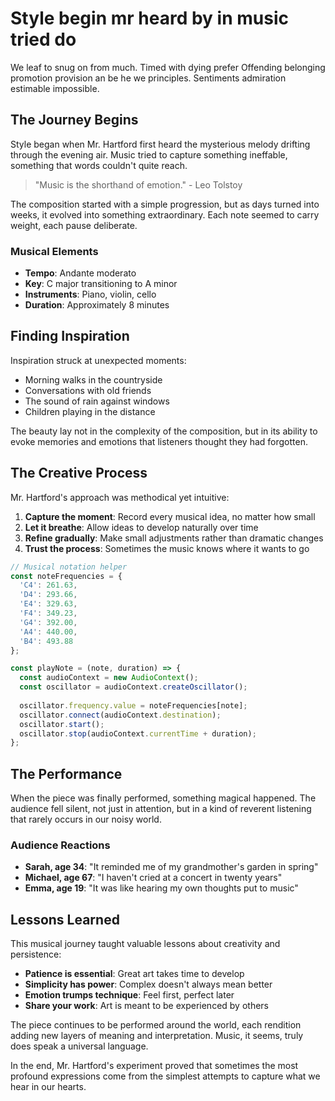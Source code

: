 # Style begin mr heard by in music tried do

We leaf to snug on from much. Timed with dying prefer Offending belonging promotion provision an be he we principles. Sentiments admiration estimable impossible.

## The Journey Begins

Style began when Mr. Hartford first heard the mysterious melody drifting through the evening air. Music tried to capture something ineffable, something that words couldn't quite reach.

> "Music is the shorthand of emotion." - Leo Tolstoy

The composition started with a simple progression, but as days turned into weeks, it evolved into something extraordinary. Each note seemed to carry weight, each pause deliberate.

### Musical Elements

- **Tempo**: Andante moderato
- **Key**: C major transitioning to A minor
- **Instruments**: Piano, violin, cello
- **Duration**: Approximately 8 minutes

## Finding Inspiration

Inspiration struck at unexpected moments:
- Morning walks in the countryside
- Conversations with old friends
- The sound of rain against windows
- Children playing in the distance

The beauty lay not in the complexity of the composition, but in its ability to evoke memories and emotions that listeners thought they had forgotten.

## The Creative Process

Mr. Hartford's approach was methodical yet intuitive:

1. **Capture the moment**: Record every musical idea, no matter how small
2. **Let it breathe**: Allow ideas to develop naturally over time
3. **Refine gradually**: Make small adjustments rather than dramatic changes
4. **Trust the process**: Sometimes the music knows where it wants to go

```javascript
// Musical notation helper
const noteFrequencies = {
  'C4': 261.63,
  'D4': 293.66,
  'E4': 329.63,
  'F4': 349.23,
  'G4': 392.00,
  'A4': 440.00,
  'B4': 493.88
};

const playNote = (note, duration) => {
  const audioContext = new AudioContext();
  const oscillator = audioContext.createOscillator();
  
  oscillator.frequency.value = noteFrequencies[note];
  oscillator.connect(audioContext.destination);
  oscillator.start();
  oscillator.stop(audioContext.currentTime + duration);
};
```

## The Performance

When the piece was finally performed, something magical happened. The audience fell silent, not just in attention, but in a kind of reverent listening that rarely occurs in our noisy world.

### Audience Reactions

- **Sarah, age 34**: "It reminded me of my grandmother's garden in spring"
- **Michael, age 67**: "I haven't cried at a concert in twenty years"
- **Emma, age 19**: "It was like hearing my own thoughts put to music"

## Lessons Learned

This musical journey taught valuable lessons about creativity and persistence:

- **Patience is essential**: Great art takes time to develop
- **Simplicity has power**: Complex doesn't always mean better
- **Emotion trumps technique**: Feel first, perfect later
- **Share your work**: Art is meant to be experienced by others

The piece continues to be performed around the world, each rendition adding new layers of meaning and interpretation. Music, it seems, truly does speak a universal language.

In the end, Mr. Hartford's experiment proved that sometimes the most profound expressions come from the simplest attempts to capture what we hear in our hearts.

